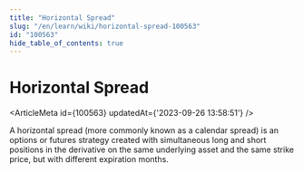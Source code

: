 ```yaml
---
title: "Horizontal Spread"
slug: "/en/learn/wiki/horizontal-spread-100563"
id: "100563"
hide_table_of_contents: true
---
```



# Horizontal Spread

<ArticleMeta id={100563} updatedAt={'2023-09-26 13:58:51'} />
<div className='border-solid border-b border-t-0 my-4 border-[var(--ifm-color-gray-300)]' />

A horizontal spread (more commonly known as a calendar spread) is an options or futures strategy created with simultaneous long and short positions in the derivative on the same underlying asset and the same strike price, but with different expiration months.
